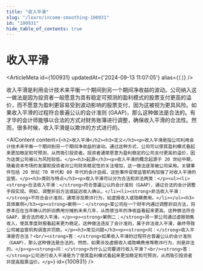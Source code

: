 ```yaml
---
title: "收入平滑"
slug: "/learn/income-smoothing-100931"
id: "100931"
hide_table_of_contents: true
---
```



# 收入平滑

<ArticleMeta id={100931} updatedAt={'2024-09-13 11:07:05'} alias={`[]`} />
<div className='border-solid border-b border-t-0 my-4 border-[var(--ifm-color-gray-300)]' />

收入平滑是利用会计技术来平衡一个期间到另一个期间净收益的波动。公司纳入这一做法是因为投资者一般愿意为具有稳定可预测的盈利模式的股票支付更高的溢价，而不愿意为盈利更容易受到波动影响的股票支付，因为这被视为更具风险。如果收入平滑的过程符合普遍公认的会计准则 (GAAP)，那么这种做法是合法的。有才华的会计师能够以合法的方式对财务账簿进行调整，确保收入平滑的合法性。然而，很多时候，收入平滑是以欺诈的方式进行的。

<AIContent content={`<h2>收入平滑</h2><h3>定义</h3><p>收入平滑是指公司利用会计技术来平衡一个期间到另一个期间净收益的波动。通过这种方式，公司可以使其盈利模式看起来更加稳定和可预测，从而吸引投资者。投资者通常愿意为盈利稳定的公司支付更高的溢价，因为这类公司被认为风险较低。</p><h3>起源</h3><p>收入平滑的概念起源于 20 世纪中期，随着资本市场的发展和投资者对公司财务稳定性的关注增加，这一做法逐渐被公司采用。关键事件包括 20 世纪 70 年代和 80 年代的会计丑闻，这些事件促使监管机构加强了对收入平滑的监管。</p><h3>类别与特点</h3><p>收入平滑可以分为合法和非法两类：</p><ul><li><strong>合法收入平滑：</strong>符合普遍公认的会计准则（GAAP），通过合法的会计调整手段实现。例如，调整折旧方法或延迟收入确认。</li><li><strong>非法收入平滑：</strong>不符合会计准则，通常涉及欺诈行为，如虚报收入或隐瞒费用。</li></ul><h3>具体案例</h3><p><strong>案例一：</strong>某公司在一个财年内通过调整折旧方法，将原本应在当年确认的折旧费用分摊到未来几年，从而使当年的净收益看起来更高。这种做法符合 GAAP，是合法的收入平滑。</p><p><strong>案例二：</strong>另一家公司通过虚报销售收入，使其季度财报看起来更为稳定。这种做法违反了会计准则，属于非法收入平滑，最终导致公司被监管机构调查并罚款。</p><h3>常见问题</h3><p><strong>问：</strong>收入平滑是否合法？<br/><strong>答：</strong>如果收入平滑的过程符合普遍公认的会计准则（GAAP），那么这种做法是合法的。然而，如果涉及虚报收入或隐瞒费用等欺诈行为，则是非法的。</p><p><strong>问：</strong>为什么公司要进行收入平滑？<br/><strong>答：</strong>公司进行收入平滑是为了使其盈利模式看起来更加稳定和可预测，从而吸引投资者并提高股票溢价。</p>`} id={100931} />
